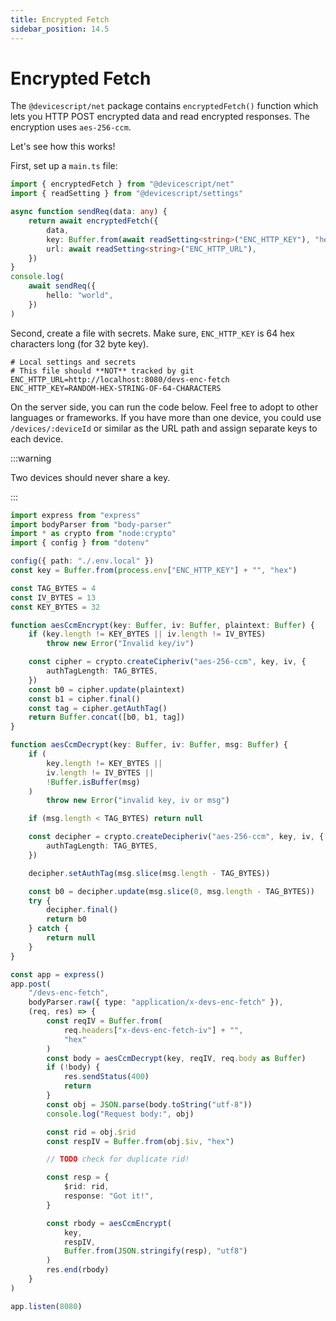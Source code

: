 ```yaml
---
title: Encrypted Fetch
sidebar_position: 14.5
---
```


# Encrypted Fetch

The `@devicescript/net` package contains `encryptedFetch()` function which lets you
HTTP POST encrypted data and read encrypted responses.
The encryption uses `aes-256-ccm`.

Let's see how this works!

First, set up a `main.ts` file:

```ts
import { encryptedFetch } from "@devicescript/net"
import { readSetting } from "@devicescript/settings"

async function sendReq(data: any) {
    return await encryptedFetch({
        data,
        key: Buffer.from(await readSetting<string>("ENC_HTTP_KEY"), "hex"),
        url: await readSetting<string>("ENC_HTTP_URL"),
    })
}
console.log(
    await sendReq({
        hello: "world",
    })
)
```

Second, create a file with secrets.
Make sure, `ENC_HTTP_KEY` is 64 hex characters long (for 32 byte key).

```env title="./.env.local"
# Local settings and secrets
# This file should **NOT** tracked by git
ENC_HTTP_URL=http://localhost:8080/devs-enc-fetch
ENC_HTTP_KEY=RANDOM-HEX-STRING-OF-64-CHARACTERS
```

On the server side, you can run the code below.
Feel free to adopt to other languages or frameworks.
If you have more than one device, you could use `/devices/:deviceId` or similar as the URL path and assign separate
keys to each device.

:::warning

Two devices should never share a key.

:::

```ts skip
import express from "express"
import bodyParser from "body-parser"
import * as crypto from "node:crypto"
import { config } from "dotenv"

config({ path: "./.env.local" })
const key = Buffer.from(process.env["ENC_HTTP_KEY"] + "", "hex")

const TAG_BYTES = 4
const IV_BYTES = 13
const KEY_BYTES = 32

function aesCcmEncrypt(key: Buffer, iv: Buffer, plaintext: Buffer) {
    if (key.length != KEY_BYTES || iv.length != IV_BYTES)
        throw new Error("Invalid key/iv")

    const cipher = crypto.createCipheriv("aes-256-ccm", key, iv, {
        authTagLength: TAG_BYTES,
    })
    const b0 = cipher.update(plaintext)
    const b1 = cipher.final()
    const tag = cipher.getAuthTag()
    return Buffer.concat([b0, b1, tag])
}

function aesCcmDecrypt(key: Buffer, iv: Buffer, msg: Buffer) {
    if (
        key.length != KEY_BYTES ||
        iv.length != IV_BYTES ||
        !Buffer.isBuffer(msg)
    )
        throw new Error("invalid key, iv or msg")

    if (msg.length < TAG_BYTES) return null

    const decipher = crypto.createDecipheriv("aes-256-ccm", key, iv, {
        authTagLength: TAG_BYTES,
    })

    decipher.setAuthTag(msg.slice(msg.length - TAG_BYTES))

    const b0 = decipher.update(msg.slice(0, msg.length - TAG_BYTES))
    try {
        decipher.final()
        return b0
    } catch {
        return null
    }
}

const app = express()
app.post(
    "/devs-enc-fetch",
    bodyParser.raw({ type: "application/x-devs-enc-fetch" }),
    (req, res) => {
        const reqIV = Buffer.from(
            req.headers["x-devs-enc-fetch-iv"] + "",
            "hex"
        )
        const body = aesCcmDecrypt(key, reqIV, req.body as Buffer)
        if (!body) {
            res.sendStatus(400)
            return
        }
        const obj = JSON.parse(body.toString("utf-8"))
        console.log("Request body:", obj)

        const rid = obj.$rid
        const respIV = Buffer.from(obj.$iv, "hex")

        // TODO check for duplicate rid!

        const resp = {
            $rid: rid,
            response: "Got it!",
        }

        const rbody = aesCcmEncrypt(
            key,
            respIV,
            Buffer.from(JSON.stringify(resp), "utf8")
        )
        res.end(rbody)
    }
)

app.listen(8080)
```
